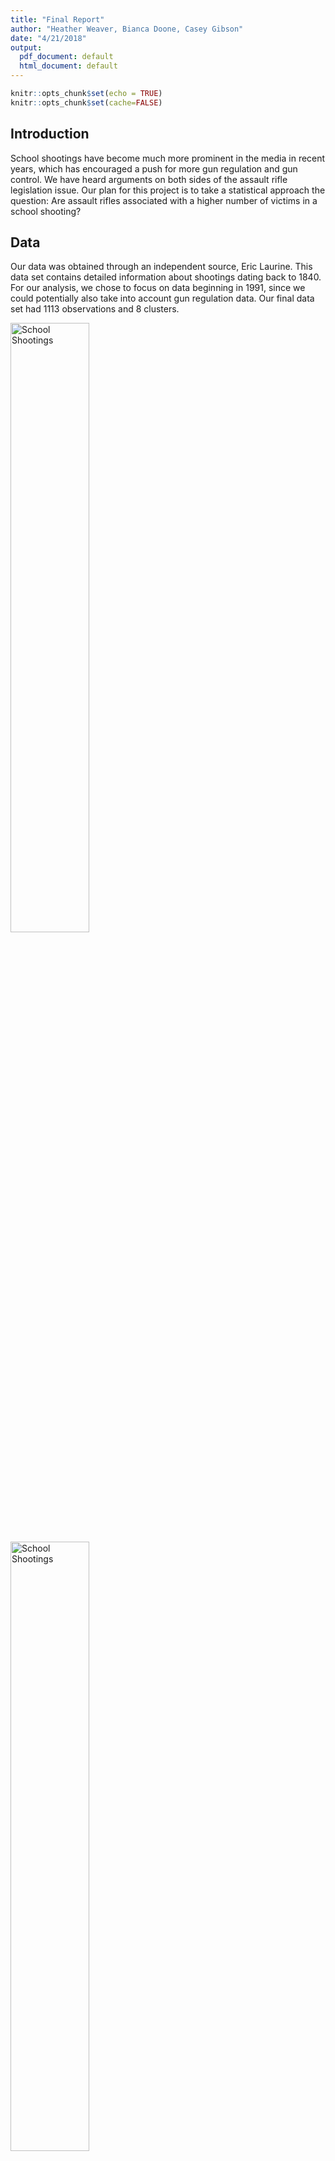 ```yaml
---
title: "Final Report"
author: "Heather Weaver, Bianca Doone, Casey Gibson"
date: "4/21/2018"
output:
  pdf_document: default
  html_document: default
---
```


```r
knitr::opts_chunk$set(echo = TRUE)
knitr::opts_chunk$set(cache=FALSE)

```
## Introduction

School shootings have become much more prominent in the media in recent years, which has encouraged a push for more gun regulation and gun control. We have heard arguments on both sides of the assault rifle legislation issue. Our plan for this project is to take a statistical approach the question: Are assault rifles associated with a higher number of victims in a school shooting?

## Data
Our data was obtained through an independent source, Eric Laurine. This data set contains detailed information about shootings dating back to 1840. For our analysis, we chose to focus on data beginning in 1991, since we could potentially also take into account gun regulation data. Our final data set had 1113 observations and 8 clusters.

![School Shootings](/Users/gcgibson/BayesProject/shootingcountperyear.png){width=50%}
![School Shootings](/Users/gcgibson/BayesProject/Region_ID.png){width=50%}

## Model Description
$$Pr(y_i = j ) = \begin{cases}
\pi_i   & j=0 \\
(1-\pi_i)g(y_i ) & j >0 
\end{cases}$$


$$g \sim Poisson(\lambda_i)$$

where 
$$\mbox{logit}(\pi_{i}) = \alpha_{0j[i]} + \alpha_{1j[i]}x_{1} +\alpha_{2j[i]}x_{2} + \alpha_{3j[i]}x_{3} + \alpha_{4}(r_i-\bar{r}) + \alpha_5(a_i - \bar{a})$$
$$\log (\lambda_{i}) = \beta_{0j[i]} + \beta_{1j[i]}x_{1} +\beta_{2j[i]}x_{2} + \beta_{3j[i]}x_{3} + \beta_{4}(r_i-\bar{r}) + \beta_5(a_i - \bar{a})$$



$$\begin{pmatrix}
\beta_{0j[i]} \\
\beta_{1j[i]} \\
\beta_{2j[i]} \\ 
\beta_{4j[i]}
\end{pmatrix} \sim N\begin{bmatrix} \begin{pmatrix}
\mu_{\beta} \\
\mu_{\beta} \\
\mu_{\beta}  \\
\mu_{\beta} 
\end{pmatrix} ,\Sigma
\end{bmatrix}
$$

$$\begin{pmatrix}
\alpha_{0j[i]} \\
\alpha_{1j[i]} \\
\alpha_{2j[i]} \\ 
\alpha_{4j[i]}
\end{pmatrix} \sim N\begin{bmatrix} \begin{pmatrix}
\mu_{\alpha} \\
\mu_{\alpha} \\
\mu_{\alpha}  \\
\mu_{\alpha} 
\end{pmatrix} ,\Gamma
\end{bmatrix}
$$

$$\Sigma \sim \mbox{invWishart}(R,100)$$
$$\Gamma \sim \mbox{invWishart}(R, 100)$$

$$\mu_{\beta} \sim N(0,100)$$
$$\mu_{\alpha} \sim N(0,100)$$

We use a hurdle hierarchical model, where $y_i$ is the number of victims in a shooting $i$. $\pi_i$ is the probability of no victims in a shooting $i$. $g$ is the Poisson density that is factored into this probability if there are victims. $\mbox{logit}(\pi_i)$ is the log odds that a shooting had at least one victim, and is modeled using a logistic regression with gun type, $x_i$, centered race, $r_i$, and centered age, $a_i$. $\log (\lambda_i)$ is the log-expected number of victims given that there was at least one victim, and is model using a poisson regression with the same variables mentioned previously. The $\alpha$'s and $\beta$'s are given a multivariate normal distribution. $\mu_{\alpha}$ and $\mu_{\beta}$ are given vague normal priors, and the variance-covariance matricies, $\Gamma$ and $\Sigma$, are given a vague inverse Wishart prior distribution.

We chose to use a hurdle model because in order to see if weapon type has an effect on the number of casualties, we need to have at least one casualty at each incidence of shooting. The hurdle model allows us to account for the incidences when there were no casualties. We also centered the race and age variables to reduce correlation. We created $j=9$ regions (clusters) using the state information (including 1 for NA). 


## JAGS MODEL 


```r
library(readr)
library(ggplot2)
library(rjags)
library(R2jags)


#setwd("/Users/gcgibson/BayesProject/")

shootingsafter <- read.csv("/Users/gcgibson/BayesProject/ShootingsAfter1991.csv")
moreshootings <- read.csv("/Users/gcgibson/BayesProject/Shootings2016.csv")


allshootings <- read.csv("/Users/gcgibson/BayesProject/AllShootings_clean_final.csv")

#gunRegulations <- read.csv("/Users/gcgibson/BayesProject/Gu")



v_i_a_s <- as.numeric(as.character(allshootings$Victim.s..Injured..at.school.))
v_i_a_s[is.na(v_i_a_s)] <- 0

v_i_d_s <- as.numeric(as.character(allshootings$Victim.s..Deceased..at.school.))
v_i_d_s[is.na(v_i_d_s)] <- 0

v_i_d_o <- as.numeric(allshootings$Victim.s..Deceased..off.campus.)
v_i_d_o[is.na(v_i_d_o)] <- 0

v_i_i_o <- as.numeric(allshootings$Victim.s..Injured..off.campus.)
v_i_i_o[is.na(v_i_i_o)] <- 0

ames.data <-  v_i_d_s +v_i_a_s


number_of_victims <-c()
s <- c()
for (i in 1:length(ames.data)){
  if (is.na(ames.data[i])){
    #print ("hello")
    number_of_victims <- c(number_of_victims,0)
  } else if (ames.data[i] == "None"){
    number_of_victims <- c(number_of_victims,0)
  } else{
    number_of_victims <- c(number_of_victims,ames.data[i])
  }
}

allshootings$number_of_victims <- number_of_victims

#plot(1:length(number_of_victims),number_of_victims,ylab="Number #of Victims",xlab="Shooting ID ordered by time")
p <- ggplot(allshootings, aes(x=seq(1,1113),y = ames.data)) +  geom_point() + labs(title = "Number of Victims in each shooting incident from 1990-2016", y="Number of Victims", x="1990-2016") + scale_x_discrete(breaks = c(1,500,1100), labels=c("1990","2002","2016")) +theme(axis.text.x = element_text(angle = 90, hjust = 1))
print(p)

type_of_gun <- matrix(0,nrow=length(number_of_victims),ncol=4)
tmp <- allshootings$Weapon.s..Categories

for (i in 1:length(tmp)){
  if (tmp[i] == "Handgun"){
    type_of_gun[i,1] =  1
  } else if (tmp[i] == "Rifle"){
    type_of_gun[i,2] =  1
  }  else if (tmp[i] == "Shotgun"){
    type_of_gun[i,3] =  1
  }  else {
    type_of_gun[i,4] =  1
  }
}

race <- allshootings$Shooter.s..or.Attacker.s..Race
race_clean <- c()
for (i in 1:length(race)){
  if (race[i] == "African American"){
    race_clean <- c(race_clean,0)
  } else if (race[i] == "Caucasian"){
    race_clean <- c(race_clean,1)
  }  else if (race[i] == "Hispanic"){
    race_clean <- c(race_clean,2)
  }   else{
    race_clean <- c(race_clean,4)
  }
}
age <- allshootings$Shooter.s..or.Attacker.s..Age
age_clean <- c()
for (i in 1:length(age)){
  if ( 0 < as.numeric(age[i]) & as.numeric(age[i]) <10 ){
    age_clean <- c(age_clean,0)
  } else if (10 < as.numeric(age[i]) & as.numeric(age[i]) < 20){
    age_clean <- c(age_clean,1)
  }   else{
    age_clean <- c(age_clean,2)
  }
}

dat <- data.frame(x=type_of_gun,y=number_of_victims,race=race_clean -mean(race_clean),age=age_clean-mean(age_clean))

ones_ <- c()
for (y in dat$y){
  if (y == 0){
    ones_ <- c(ones_,0)
  }
  else{
    ones_<-c(ones_,1)
  }
}

y_fact <- c()
for (y in dat$y){
  
    y_fact <- c(y_fact,factorial(y))
 
}



allshootings$region[  allshootings$State == "ME"| 
                allshootings$State == "MA"| 
                allshootings$State == "NH"| 
                allshootings$State == "RI"| 
                allshootings$State == "VT" ] <- 5

allshootings$region[allshootings$State == "CT" | 
                allshootings$State == "NJ"| 
                allshootings$State == "NY"| 
                allshootings$State == "PA"|
                  allshootings$State == "WV"] <- 1

allshootings$region[allshootings$State == "IL" | 
                allshootings$State == "IN"| 
                allshootings$State == "MI"| 
                allshootings$State == "OH"| 
                allshootings$State == "WI"] <-6 
                  
allshootings$region[allshootings$State == "MN"| 
                allshootings$State == "MO"| 
                allshootings$State == "NE"| 
                allshootings$State == "ND"| 
                allshootings$State == "SD"|
                 allshootings$State == "KS"|
                  allshootings$State == "IA"] <- 2

allshootings$region[allshootings$State == "DE" | 
                allshootings$State == "GA"| 
                allshootings$State == "MD"| 
                allshootings$State == "NC"| 
                allshootings$State == "SC"| 
                allshootings$State == "VA"| 
                allshootings$State == "FL"| 
                allshootings$State == "Wash D.C" ] <- 7

allshootings$region[allshootings$State == "AL"| 
                allshootings$State == "KY"| 
                allshootings$State == "MS"| 
                allshootings$State == "TN"| 
                allshootings$State == "AR"| 
                allshootings$State == "LA"| 
                allshootings$State == "OK"| 
                allshootings$State == "TX"] <- 3

allshootings$region[allshootings$State == "AZ" | 
                allshootings$State == "CO"| 
                allshootings$State == "ID"| 
                allshootings$State == "MT"| 
                allshootings$State == "NV"| 
                allshootings$State == "NM"| 
                allshootings$State == "UT" |
                  allshootings$State == "WY"] <- 8 


allshootings$region[allshootings$State == "AK"| 
                allshootings$State == "CA"| 
                allshootings$State == "HI"| 
                allshootings$State == "OR"| 
                allshootings$State == "WA"] <- 4


gun_reg <- read.csv("/Users/gcgibson/BayesProject/Gun_Reg.csv")

region_1_gun_reg <- sum(gun_reg[gun_reg$State == "Connecticut",][1,3:ncol(gun_reg)])+ sum(gun_reg[gun_reg$State == "New Jersey",][1,3:ncol(gun_reg)])+ sum(gun_reg[gun_reg$State == "New York",][1,3:ncol(gun_reg)])+ sum(gun_reg[gun_reg$State == "Pennsylvania",][1,3:ncol(gun_reg)])+ sum(gun_reg[gun_reg$State == "West Virginia",][1,3:ncol(gun_reg)])




region_2_gun_reg <- sum(gun_reg[gun_reg$State == "Minnesota",][1,3:ncol(gun_reg)]) +sum(gun_reg[gun_reg$State == "Nebraska",][1,3:ncol(gun_reg)]) +sum(gun_reg[gun_reg$State == "Missouri",][1,3:ncol(gun_reg)]) +sum(gun_reg[gun_reg$State == "North Dakota",][1,3:ncol(gun_reg)]) +sum(gun_reg[gun_reg$State == "South Dakota",][1,3:ncol(gun_reg)]) +sum(gun_reg[gun_reg$State == "Kansas",][1,3:ncol(gun_reg)]) +sum(gun_reg[gun_reg$State == "Iowa",][1,3:ncol(gun_reg)])




region_3_gun_reg <- sum(gun_reg[gun_reg$State == "Alabama",][1,3:ncol(gun_reg)]) +sum(gun_reg[gun_reg$State == "Kentucky",][1,3:ncol(gun_reg)]) +sum(gun_reg[gun_reg$State == "Mississippi",][1,3:ncol(gun_reg)]) +sum(gun_reg[gun_reg$State == "Tennessee",][1,3:ncol(gun_reg)])+sum(gun_reg[gun_reg$State == "Arkansas",][1,3:ncol(gun_reg)])+sum(gun_reg[gun_reg$State == "Louisiana",][1,3:ncol(gun_reg)])+sum(gun_reg[gun_reg$State == "Oklahoma",][1,3:ncol(gun_reg)])+sum(gun_reg[gun_reg$State == "Texas",][1,3:ncol(gun_reg)])






 region_4_gun_reg <- sum(gun_reg[gun_reg$State == "Alaska",][1,3:ncol(gun_reg)]) + sum(gun_reg[gun_reg$State == "California",][1,3:ncol(gun_reg)])+ sum(gun_reg[gun_reg$State == "Hawaii",][1,3:ncol(gun_reg)])+ sum(gun_reg[gun_reg$State == "Oregon",][1,3:ncol(gun_reg)])+ sum(gun_reg[gun_reg$State == "Washington",][1,3:ncol(gun_reg)])




region_5_gun_reg <- sum(gun_reg[gun_reg$State == "Maine",][1,3:ncol(gun_reg)]) + sum(gun_reg[gun_reg$State == "Massachusetts",][1,3:ncol(gun_reg)]) + sum(gun_reg[gun_reg$State == "New Hampshire",][1,3:ncol(gun_reg)])+ sum(gun_reg[gun_reg$State == "Rhode Island",][1,3:ncol(gun_reg)])+ sum(gun_reg[gun_reg$State == "Vermont",][1,3:ncol(gun_reg)])



region_6_gun_reg <- sum(gun_reg[gun_reg$State == "Illonois",][1,3:ncol(gun_reg)]) + sum(gun_reg[gun_reg$State == "Michigan",][1,3:ncol(gun_reg)]) + sum(gun_reg[gun_reg$State == "Ohio",][1,3:ncol(gun_reg)]) + sum(gun_reg[gun_reg$State == "Wisconsin",][1,3:ncol(gun_reg)]) + sum(gun_reg[gun_reg$State == "Indiana",][1,3:ncol(gun_reg)]) 




region_7_gun_reg <-  sum(gun_reg[gun_reg$State == "Delaware",][1,3:ncol(gun_reg)]) +sum(gun_reg[gun_reg$State == "Florida",][1,3:ncol(gun_reg)]) +sum(gun_reg[gun_reg$State == "Georgia",][1,3:ncol(gun_reg)]) +sum(gun_reg[gun_reg$State == "Maryland",][1,3:ncol(gun_reg)]) +sum(gun_reg[gun_reg$State == "North Carolina",][1,3:ncol(gun_reg)])+sum(gun_reg[gun_reg$State == "South Carolina",][1,3:ncol(gun_reg)]) +sum(gun_reg[gun_reg$State == "Virginia",][1,3:ncol(gun_reg)]) +sum(gun_reg[gun_reg$State == "Wash D.C",][1,3:ncol(gun_reg)]) 



region_8_gun_reg <-  sum(gun_reg[gun_reg$State == "Arizona",][1,3:ncol(gun_reg)]) +sum(gun_reg[gun_reg$State == "Colorado",][1,3:ncol(gun_reg)]) +sum(gun_reg[gun_reg$State == "Idaho",][1,3:ncol(gun_reg)]) +sum(gun_reg[gun_reg$State == "Montana",][1,3:ncol(gun_reg)]) +sum(gun_reg[gun_reg$State == "New Mexico",][1,3:ncol(gun_reg)])+sum(gun_reg[gun_reg$State == "Utah",][1,3:ncol(gun_reg)]) +sum(gun_reg[gun_reg$State == "Nevada",][1,3:ncol(gun_reg)]) +sum(gun_reg[gun_reg$State == "Wyoming",][1,3:ncol(gun_reg)]) 


gun_reg_vec <- c(region_1_gun_reg,region_2_gun_reg,region_3_gun_reg,region_4_gun_reg,region_5_gun_reg,region_5_gun_reg,region_7_gun_reg,region_8_gun_reg,0)


model <- "model{

    # reference for C and zero trick http://www.medicine.mcgill.ca/epidemiology/Joseph/courses/common/Tricks.html
    C <- 10000 

    for(j in 1:ntrain){
      LikCountModel[j] <- pow(mu[j],y[getitrain.j[j]])/y_fact[getitrain.j[j]]*exp(-mu[j])
      
    # beta part
      eta[j] <- beta.j[1,region[j]] + beta.j[2,region[j]]*x2[getitrain.j[j]] + beta.j[3,region[j]]*x3[getitrain.j[j]]   +   beta.j[4,region[j]]*x4[getitrain.j[j]] + beta4*race[getitrain.j[j]] + beta5*age[getitrain.j[j]]
      
      mu[j] <- exp(eta[j])
      #alpha part
     zeta[j] <- alpha.j[1,region[j]] + alpha.j[2,region[j]]*x2[getitrain.j[j]] + alpha.j[3,region[j]]*x3[getitrain.j[j]]   +   alpha.j[4,region[j]]*x4[getitrain.j[j]] + alpha4*race[getitrain.j[j]] + alpha5*age[getitrain.j[j]]
      w[j] <- exp(zeta[j])/(1+exp(zeta[j]))
      
      #1/0 Tricks: ones is a column containing only ones, with the same size of y
      p[j] <- L[j] / C
      ones[j] ~ dbern(p[j])


      indicator[j] <- ifelse(y[j] > 0, 1, 0)

      #Full likelihood expression
      L[j] <- indicator[j]*LikCountModel[j] * (1-w[j]) + equals(y[j],0)*w[j]
      
    } 
  
    for (j in 1:4){
      mu_beta_vec[j] <- mu_beta 
    }

    for (j in 1:4){
      mu_alpha_vec[j] <- mu_alpha 
    }
    
    for (j in 1:J){
       beta.j[1:4,j] ~ dmnorm( mu_beta_vec, V)
     
    }
  
     for (j in 1:J){
       alpha.j[1:4,j] ~ dmnorm( mu_alpha_vec, W)
     }
  
    V ~ dwish(R, 4)
    W ~ dwish(R, 4)
    sigma ~ dunif(0,20)
    alpha4 ~ dnorm(mu.alpha,tau.alpha)
    alpha5 ~ dnorm(mu.alpha,tau.alpha)
    beta4 ~ dnorm(mu.beta,tau.beta) 
    beta5 ~ dnorm(mu.beta,tau.beta) 
    mu_beta ~ dnorm(0,.01)
    mu_alpha ~ dnorm(0,.01)
    
    r ~ dunif(0,50)
}"



dat$region <- allshootings$region

dat$region[is.na(dat$region)] <- 9
J <- length(unique(dat$region))
forJags <- list(
                x2=dat$x.2,
                x3=dat$x.3,
                x4 = dat$x.4,
                race = dat$race ,
                age = dat$age,
                y=dat$y,
                ones = ones_,# DV
                y_fact = y_fact,
                R = diag(c(1,1,1,1)),
                gun_reg_vec = gun_reg_vec,
                prec_vec = solve(diag(4)),
                region = dat$region,
                J = 9,
                mu.beta=0,  # priors centered on 0
                tau.beta=.1,
                mu.alpha=0,  # priors centered on 0
                tau.alpha=.1
                )  # diffuse priors


parnames <- c( "beta.j","mu","beta4","beta5","alpha.j","alpha4","alpha5","L")



### FULL RUN
train_index <- 1:1113#sample(1:1113,780)
test_index <- setdiff(1:1113,train_index)


forJags$getitrain.j <- train_index
forJags$getitest.j <- test_index
forJags$ntrain <- length(train_index)



mod <- jags(data = forJags, 
                    parameters.to.save=parnames, 
                    n.chains = 4, n.burnin = 1500, n.iter =1500 + 1000, n.thin = 10, model.file = textConnection(model))

mcmc.array <- mod$BUGSoutput$sims.array
```

```r
#library(shinystan)
#my_sso <- launch_shinystan(as.shinystan(mod$BUGSoutput$sims.array))

```


## Inference

```r
print ("Regional effect of rifle ")
for (j in 1:8){
  print (quantile(mod$BUGSoutput$sims.list$beta.j[,2,j],c(.025,.975)))
}

```

We can see from the $95\%$ quantiles of the fitting that region $3,4,6$ have a positive effect of Rifle on umber of victims, and the remaining regions have no effect. 


## Diagnostics
![School Shootings](/Users/gcgibson/BayesProject/traceplot.png){width=50%}


```r
### TRAIN/TEST RUN
train_index_test <- sample(1:1113,780)
test_index_test <- setdiff(1:1113,train_index_test)


forJags$getitrain.j <- train_index_test
forJags$getitest.j <- test_index_test
forJags$ntrain <- length(train_index_test)



mod_test <- jags(data = forJags, 
                    parameters.to.save=parnames, 
                    n.chains = 4, n.burnin = 1500, n.iter =1500 + 1000, n.thin = 10, model.file = textConnection(model))

mcmc.array_test <- mod_test$BUGSoutput$sims.array
```


```r
library(boot)

### Data needs to be a dataframe with 
### x2
### x3
### x4
### age
### race 



generate_yrep_from_mcmc <- function(mod,nsamples,data){
  ncols <- nsamples
  beta_star_j <- mod$BUGSoutput$sims.list$beta.j[,,1]
  
  beta_star_0 <- beta_star_j[,1]
  beta_star_1 <- beta_star_j[,2]
  beta_star_2 <- beta_star_j[,3]
  beta_star_3 <- beta_star_j[,4]
  
  beta_star_4 <- mod$BUGSoutput$sims.array[,,"beta4"]
  beta_star_5 <- mod$BUGSoutput$sims.array[,,"beta5"]
  
  alpha_star_j <- mod$BUGSoutput$sims.list$beta.j[,,1]
  
  alpha_star_0 <- beta_star_j[,1]
  alpha_star_1 <- beta_star_j[,2]
  alpha_star_2 <- beta_star_j[,3]
  alpha_star_3 <- beta_star_j[,4]
  
  alpha_star_4 <- mod$BUGSoutput$sims.array[,,"alpha4"]
  alpha_star_5 <- mod$BUGSoutput$sims.array[,,"alpha5"]
  
  
  log_lambda <- matrix(NA,nrow = nrow(data),ncol=ncols)
  
  
  count <- 1
  for (i in 1:nrow(data)){
    tmp <- c()
    for (mc_sample in 1:ncols){
      tmp <- c(tmp,exp(beta_star_0[mc_sample] + beta_star_1[mc_sample]*data$x.2[i] + beta_star_2[mc_sample]*data$x.3[i] +beta_star_3[mc_sample]*data$x.4[i] + beta_star_4[mc_sample]*data$race[i] + beta_star_5[mc_sample]*data$age[i] ))
    }
    log_lambda[count,] <- tmp
    count <- count +1
  }
  
  
  logit_pi <- matrix(NA,nrow = length(train_index),ncol=ncols)
  
  count <- 1
  for (i in 1:nrow(data)){
    tmp <- c()
    for (mc_sample in 1:ncols){
      tmp <- c(tmp,inv.logit(alpha_star_0[mc_sample] + alpha_star_1[mc_sample]*data$x.2[i] + alpha_star_2[mc_sample]*data$x.3[i] +alpha_star_3[mc_sample]*data$x.4[i] + alpha_star_4[mc_sample]*data$race[i] + alpha_star_5[mc_sample]*data$age[i] ))
    }
    logit_pi[count,] <- tmp
    count <- count +1
  }
  
  
  yrep <- matrix(NA,nrow= nrow(data),ncol=ncols)
  
  for (i in 1:nrow(data)){
    for (j in 1:ncols){
      zero_part <- rbinom(1,1,logit_pi[i,j])
      yrep[i,j] <- zero_part*rpois(1,log_lambda[i,j])
    }
  }
  return (yrep)
}


#in sample
yrep <- generate_yrep_from_mcmc(mod,400,dat[train_index,])
yrep_mean <- rowMeans(yrep)
plot(yrep_mean - dat$y[train_index])

#out of  sample
yrep_test <- generate_yrep_from_mcmc(mod_test,400,dat[test_index_test,])
yrep_mean_test <- rowMeans(yrep_test)
plot(yrep_mean_test[1:20],lty=1,type="l",col="blue",ylim=c(0,30),main="Out of sample predictions on the test set",ylab="yhat | y_train - y_true ")
lines(dat$y[test_index_test][1:20])
legend("topleft", legend=c("yhat", "ytrue"),
       col=c("blue", "black"), lty=1:2, cex=0.8)

```


We can now examine the coverage probability. We do this by asking if the true observation falls within the 95% credible interval given by the monte carlo samples.


### Coverage Probability

```r
correct <- 0
for (i in 1:nrow(yrep)){
  true_y <- dat$y[train_index[i]]
  if (true_y >= quantile(yrep[i,],.025) && true_y <= quantile(yrep[i,],.975)){
    correct <- correct + 1
  }
  
}

print ("Empirical coverage probability")
print (correct/nrow(yrep))
```
The empirical coverage probability is 'r correct/nrow(yrep)', which tells us that our covergae interval is too narrow since less than 95% of the true values fall within the coverage interval. We can also see this in the PIT plot below. The PIT forms a smiley face as compared to a uniform distribution, which indicates that the predictive distributions are too narrow as compared to what they should be. 

### ELPD AND PIT-LOO
```r
library(loo)
library(bayesplot)
loglike1.model2<- mod$BUGSoutput$sims.list$L
loo2 <- loo::loo(log(loglike1.model2))
print (loo2$elpd_loo)
plot(loo2$pointwise[, "elpd_loo"]  ~ dat$x.1[train_index], pch = 19,xlab="Rifle Indicator",      ylab = "ELPD model 1",ylim=c(-10,2))
 abline(h=0)


psis2 <- psislw(-log(loglike1.model2))
lw2 <- psis2$lw_smooth
ppc_loo_pit_overlay(
  y = dat$y[train_index],
  yrep = t(yrep),
  lw = lw2
)
```





```r
library(pander)
totals <- read.csv("/Users/gcgibson/Downloads/gun_regulation_totals.csv")
weapon <- as.vector(allshootings$Weapon.s..Categories)
handgun<- as.data.frame(allshootings$State)
r <- matrix(nrow=1113, ncol=2)
state.j <- as.vector(allshootings$State)
for (i in 1:length(state.j)){
  r[i,1] <- state.j[i]
  for (j in 1:length(totals$State)){
    if (totals$State[j]==r[i]){
        if (totals$State[j]==r[i])
      r[i,2] <- totals$lawtotal[j]
    }
  }
}
gun_regualtions_vec <- as.numeric(r[,2])
weapon_data1 <- matrix(NA, nrow=1113, ncol=3)
weapon <- as.vector(allshootings$Weapon.s..Categories)
for (i in 1:length(allshootings$Weapon.s..Categories)){
  if (allshootings$Weapon.s..Categories[i]=="Handgun"){
    weapon_data1[i,1] <- 1
    weapon_data1[i,2] <- 0
    weapon_data1[i,3] <- gun_regualtions_vec[i]
  }
  if (allshootings$Weapon.s..Categories[i]=="Rifle"){
    weapon_data1[i,1] <- 0
    weapon_data1[i,2] <- 1
    weapon_data1[i,3] <- gun_regualtions_vec[i]
  }
}
weapon_data1 <- weapon_data1[complete.cases(weapon_data1), ]
weapon_data2 <- matrix(NA, nrow=1113, ncol=3)
weapon <- as.vector(allshootings$Weapon.s..Categories)
for (i in 1:length(allshootings$Weapon.s..Categories)){
  if (allshootings$Weapon.s..Categories[i]=="Handgun"){
    weapon_data2[i,1] <- 1
    weapon_data2[i,2] <- 0
    weapon_data2[i,3] <- gun_regualtions_vec[i]
  }
  if (allshootings$Weapon.s..Categories[i]=="Shotgun"){
    weapon_data2[i,1] <- 0
    weapon_data2[i,2] <- 1
    weapon_data2[i,3] <- gun_regualtions_vec[i]
  }
}
weapon_data2 <- weapon_data2[complete.cases(weapon_data2), ]
```

To specifically see if gun regulations impacts the weapon type used in a school shooting we will examine two logistic models. More specifically, we want to know gun regulations have an effect on a rifle or shotgun being used instead of a handgun in school shooting. Therefore, in both models the reference category is handgun. For the first model we have that ($y_i$) is rifle. 
$$ y_i \sim Bern(p_i)$$
$$logit(p_i) = \beta_0 + \beta_1 (g_i - \bar{g})$$
where $\beta_0$ is the intercept and $\beta1$ is the change in log odds for a handgun being used to a rifle being used for each unit of increase in gun regulations. We set vague priors of $\beta_0 \sim N(0,10^2)$ and $\beta_1 \sim N(0,10^2).$


```r
model <- "
model  {
  for (i in 1:n){
    shotgun[i] ~ dbern(p[i])
    logit(p[i]) <- beta0 + beta1*(gun_regualtions_vec[i] - mean_gr1) 
    loglike.i[i] <- logdensity.bern(shotgun[i], p[i])
  }
  beta0 ~ dnorm(0,0.001)
  beta1 ~ dnorm(0,0.001)
} # end model
"
jag.data <- list(shotgun = weapon_data1[,2], n=length(weapon_data1[,2]), gun_regualtions_vec=as.numeric(weapon_data1[,3]), mean_gr1 = mean(as.numeric(weapon_data1[,3])))
parname <- c("beta0", "beta1", "loglike.i")
mod_rifle1 <- jags(data = jag.data, parameters.to.save=parname, n.chains = 3, n.burnin = 1000, n.iter = 2500+1000, model.file = textConnection(model))
```
We also fit the same model with regional intercepts and slopes. 
$$ y_i \sim Bern(p_i)$$
$$logit(p_i) = \alpha_r + \beta_r (g_i - \bar{g})$$
Where $r$ ie the region, $\alpha_r$ is the intercept for region $r$ and $\beta_r$ is the change in log odds for each unit of increase in gun regulations for region $r$. We set vague priors of $\alpha_r \sim N(0,10^2)$ and $\beta_r \sim N(0,10^2)$, with $r=1,...,8.$

```r
model <- "
model  {
  for (i in 1:n){
    rifle[i] ~ dbern(p[i])
    logit(p[i]) <- alphabeta[region[i],1] + alphabeta[region[i],2]*(gun_regualtions_vec[i] - mean_gr1)
    loglike.i[i] <- logdensity.bern(rifle[i], p[i])
  }
      
  for (j in 1:J){
     alphabeta[j,1:2] ~ dmnorm(mu_vec,InvSigma)
  }
   Sigma[1,1] <- pow(sigma.alpha,2)
                    Sigma[2,2] <- pow(sigma.beta,2)
      Sigma[1,2] <- rho.alphabeta*sigma.beta*sigma.alpha
      Sigma[2,1] <- Sigma[1,2]
      InvSigma[1:2, 1:2] <- inverse(Sigma[, ])
      
      # priors for cov matrix
      rho.alphabeta ~ dunif(-1,1)
      sigma.alpha ~ dunif(0,50)
      sigma.beta ~ dunif(0,20)
      
      mu_vec[1] <- mu.alpha
      mu_vec[2] <- mu.beta
      mu.alpha ~ dnorm(0,mu.alpha.prec)
      mu.beta ~dnorm(0,mu.beta.prec)
      
      mu.alpha.prec <- pow(mu.alpha.var,-2)
      mu.alpha.var <- 100
      
      mu.beta.prec <- pow(mu.beta.var,-2)
      mu.beta.var <- 100
} # end model
"
jag.data <- list(rifle = weapon_data1[,2], n=length(weapon_data1[,2]), gun_regualtions_vec=as.numeric(weapon_data1[,3]), mean_gr1 = mean(as.numeric(weapon_data1[,3])),region=dat$region,J=J)
parname <- c("alphabeta", "loglike.i")
mod_rifle <- jags(data = jag.data, parameters.to.save=parname, n.chains = 3, n.burnin = 1000, n.iter = 4000+1000, model.file = textConnection(model))
```
 
```r
require(devtools)
require(jagstools)
jags.output <- jagsresults(x=mod_rifle1, params=c("beta1"))
jags.rhat_ss <- jags.output[c("beta1"), c('mean', '2.5%', '97.5%', 'Rhat', 'n.eff')]
pander(jags.rhat_ss, caption = "Beta for Rifle vs Handgun withour region")
```

```r
require(devtools)
require(jagstools)
jags.output <- jagsresults(x=mod_rifle, params=c("alphabeta[1,2]","alphabeta[2,2]", "alphabeta[3,2]", "alphabeta[4,2]", "alphabeta[5,2]", "alphabeta[6,2]", "alphabeta[7,2]", "alphabeta[8,2]"))
jags.rhat_ss <- jags.output[c("alphabeta[1,2]","alphabeta[2,2]", "alphabeta[3,2]", "alphabeta[4,2]", "alphabeta[5,2]", "alphabeta[6,2]", "alphabeta[7,2]", "alphabeta[8,2]"), c('mean', '2.5%', '97.5%', 'Rhat', 'n.eff')]
pander(jags.rhat_ss, caption = "Beta for Rifle vs Handgun with region")
```
We can see that for both models, $\beta_1$ is not significant since the 95% credible interval contains zero.

```r
require(loo)
loglike1 <- mod_rifle1$BUGSoutput$sims.list$loglike.i # samples x data points matrix with samples of logdensity from model with no gun regulations

loo1 <- loo(loglike1)

loglike2 <- mod_rifle$BUGSoutput$sims.list$loglike.i # samples x data points matrix with samples of logdensity from model with gun regulations

loo2 <- loo(loglike2)

compare(loo1, loo2) # compares the ELPDs for models with and without gun regulations 
```
In order to see which logistic model fit the best, we plotted the ELPDs against each other. The black diagonal line is where the models would have equal ELPD. Hence, when the points fall below this line, model 1 preforms better than model 2. However, when the points fall above this line, model 2 preforms better than model 1. We can see that more points fall below the line than above. This shows us that the model which does not include region preforms the best. 

```r
plot(loo2$pointwise[, "elpd_loo"] ~ loo1$pointwise[, "elpd_loo"], pch = 19, col = 5,
     ylab = "ELPD model with region", xlab = "ELPD model without region", main="Checking the pointwise differences in ELPDs for Rifle Model")
abline(0,1)
```

For the other logistic model we have that ($y_i$) is shotgun. 
$$ y_i \sim Bern(p_i)$$
$$logit(p_i) = \beta_0 + \beta_1 (g_i - \bar{g})$$
where $\beta_0$ is the intercept and $\beta1$ is the change in log odds for each unit of increase in gun regulations. We set vague priors of $\beta_0 \sim N(0,10^2)$ and $\beta_1 \sim N(0,10^2).$


The model that includes region is given as follows. 
$$ y_i \sim Bern(p_i)$$
$$logit(p_i) = \alpha_r + \beta_r (g_i - \bar{g})$$
Where $r$ is the region, $\alpha_r$ is the intercept for region $r$ and $\beta_r$ is the change in log odds for each unit of increase in gun regulations for region $r$. We set vague priors of $\alpha_r \sim N(0,10^2)$ and $\beta_r \sim N(0,10^2)$, with $r=1,...,8.$

When comparing gunshot use to handgun use, the betas for each model are not significant. In the comparing the ELPDs among the model with region and without region, we also find that the model which does not include region preforms the best. 

```r
model <- "
model  {
  for (i in 1:n){
    shotgun[i] ~ dbern(p[i])
    logit(p[i]) <- beta0 + beta1*(gun_regualtions_vec[i] - mean_gr2) 
    loglike.i[i] <- logdensity.bern(shotgun[i], p[i])
  }
  beta0 ~ dnorm(0,0.001)
  beta1 ~ dnorm(0,0.001)
} # end model
"
jag.data <- list(shotgun = weapon_data2[,2], n=length(weapon_data2[,2]), gun_regualtions_vec=as.numeric(weapon_data2[,3]), mean_gr2 = mean(as.numeric(weapon_data2[,3])))
parname <- c("beta0", "beta1", "loglike.i")
mod_shotgun1 <- jags(data = jag.data, parameters.to.save=parname, n.chains = 3, n.burnin = 1000, n.iter = 2500+1000, model.file = textConnection(model))
```



```r
require(devtools)
require(jagstools)

jags.output <- jagsresults(x=mod_shotgun1, params=c("beta1"))
jags.rhat_ss <- jags.output[c("beta1"), c('mean', '2.5%', '97.5%', 'Rhat', 'n.eff')]
pander(jags.rhat_ss, caption = "Beta for Shotgun vs Handgun")
```


```r
model <- "
model  {
  for (i in 1:n){
    shotgun[i] ~ dbern(p[i])
    logit(p[i]) <- alphabeta[region[i],1] + alphabeta[region[i],2]*(gun_regualtions_vec[i] - mean_gr2)
    loglike.i[i] <- logdensity.bern(shotgun[i], p[i])
  }
      
  for (j in 1:J){
     alphabeta[j,1:2] ~ dmnorm(mu_vec,InvSigma)
  }
   Sigma[1,1] <- pow(sigma.alpha,2)
                    Sigma[2,2] <- pow(sigma.beta,2)
      Sigma[1,2] <- rho.alphabeta*sigma.beta*sigma.alpha
      Sigma[2,1] <- Sigma[1,2]
      InvSigma[1:2, 1:2] <- inverse(Sigma[, ])
      
      # priors for cov matrix
      rho.alphabeta ~ dunif(-1,1)
      sigma.alpha ~ dunif(0,50)
      sigma.beta ~ dunif(0,20)
      
      mu_vec[1] <- mu.alpha
      mu_vec[2] <- mu.beta
      mu.alpha ~ dnorm(0,mu.alpha.prec)
      mu.beta ~dnorm(0,mu.beta.prec)
      
      mu.alpha.prec <- pow(mu.alpha.var,-2)
      mu.alpha.var <- 100
      
      mu.beta.prec <- pow(mu.beta.var,-2)
      mu.beta.var <- 100
} # end model
"
jag.data <- list(shotgun = weapon_data2[,2], n=length(weapon_data2[,2]), gun_regualtions_vec=as.numeric(weapon_data2[,3]), mean_gr2 = mean(as.numeric(weapon_data2[,3])),region=dat$region,J=J)
parname <- c("alphabeta", "loglike.i")
mod_shotgun <- jags(data = jag.data, parameters.to.save=parname, n.chains = 3, n.burnin = 1000, n.iter = 4000+1000, model.file = textConnection(model))
```

```r
jags.output <- jagsresults(x=mod_shotgun, params=c("alphabeta[1,2]","alphabeta[2,2]", "alphabeta[3,2]", "alphabeta[4,2]", "alphabeta[5,2]", "alphabeta[6,2]", "alphabeta[7,2]", "alphabeta[8,2]"))
jags.rhat_ss <- jags.output[c("alphabeta[1,2]","alphabeta[2,2]", "alphabeta[3,2]", "alphabeta[4,2]", "alphabeta[5,2]", "alphabeta[6,2]", "alphabeta[7,2]", "alphabeta[8,2]"), c('mean', '2.5%', '97.5%', 'Rhat', 'n.eff')]
pander(jags.rhat_ss, caption = "Beta for Shotgun vs Handgun with region")
```

```r
require(loo)
loglike1 <- mod_shotgun1$BUGSoutput$sims.list$loglike.i # samples x data points matrix with samples of logdensity from model with no gun regulations

loo1 <- loo(loglike1)

loglike2 <- mod_shotgun$BUGSoutput$sims.list$loglike.i # samples x data points matrix with samples of logdensity from model with gun regulations

loo2 <- loo(loglike2)

compare(loo1, loo2) # compares the ELPDs for models with and without gun regulations 
```

```r
plot(loo2$pointwise[, "elpd_loo"] ~ loo1$pointwise[, "elpd_loo"], pch = 19, col = 5,
     ylab = "ELPD model with region", xlab = "ELPD model without region", main="Checking the pointwise differences in ELPDs for Shotgun Model")
abline(0,1)
```

